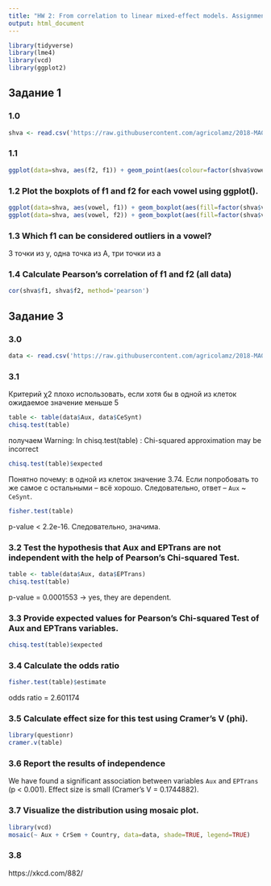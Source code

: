 ```yaml
---
title: "HW 2: From correlation to linear mixed-effect models. Assignment sheet"
output: html_document
---
```


```r
library(tidyverse)
library(lme4)
library(vcd)
library(ggplot2)
```

## Задание 1

### 1.0

``` r
shva <- read.csv('https://raw.githubusercontent.com/agricolamz/2018-MAG_R_course/master/data/duryagin_ReductionRussian.txt', sep='\t')
```

### 1.1

``` r
ggplot(data=shva, aes(f2, f1)) + geom_point(aes(colour=factor(shva$vowel)), show.legend = F) + scale_y_reverse() + scale_x_reverse() + labs(title='f2 and f1 of the reduced and stressed vowels', caption="Data from Duryagin 2018")
```

### 1.2 Plot the boxplots of f1 and f2 for each vowel using ggplot().

``` r
ggplot(data=shva, aes(vowel, f1)) + geom_boxplot(aes(fill=factor(shva$vowel)), show.legend = F) + coord_flip() + labs(title='f1 distribution for each vowel', caption="Data from Duryagin 2018")
ggplot(data=shva, aes(vowel, f2)) + geom_boxplot(aes(fill=factor(shva$vowel)), show.legend = F) + coord_flip() + labs(title='f2 distribution for each vowel', caption="Data from Duryagin 2018")
```

### 1.3 Which f1 can be considered outliers in a vowel?

3 точки из y, одна точка из A, три точки из а

### 1.4 Calculate Pearson’s correlation of f1 and f2 (all data)

``` r
cor(shva$f1, shva$f2, method='pearson')
```

## Задание 3

### 3.0

``` r
data <- read.csv('https://raw.githubusercontent.com/agricolamz/2018-MAG_R_course/master/data/dutch_causatives.csv', sep = ',')
```

### 3.1
Критерий χ2 плохо использовать, если хотя бы в одной из клеток ожидаемое значение меньше 5
``` r
table <- table(data$Aux, data$CeSynt) 
chisq.test(table)
```
получаем Warning: In chisq.test(table) : Chi-squared approximation may be incorrect

``` r
chisq.test(table)$expected
```


Понятно почему: в одной из клеток значение 3.74. Если попробовать то же самое с остальными -- всё хорошо. Следовательно, ответ -- `Aux` ~ `CeSynt`.

``` r
fisher.test(table)
```


p-value < 2.2e-16. Следовательно, значима.

### 3.2 Test the hypothesis that Aux and EPTrans are not independent with the help of Pearson’s Chi-squared Test.

``` r
table <- table(data$Aux, data$EPTrans) 
chisq.test(table)
```
p-value = 0.0001553 -> yes, they are dependent.

### 3.3 Provide expected values for Pearson’s Chi-squared Test of Aux and EPTrans variables.
``` r
chisq.test(table)$expected
```

### 3.4 Calculate the odds ratio
``` r
fisher.test(table)$estimate
```
odds ratio = 2.601174

### 3.5 Calculate effect size for this test using Cramer’s V (phi).
``` r
library(questionr)
cramer.v(table)
```

### 3.6 Report the results of independence

We have found a significant association between variables `Aux` and `EPTrans` (p < 0.001). Effect size is small (Cramer's V = 0.1744882).


### 3.7 Visualize the distribution using mosaic plot.
``` r
library(vcd)
mosaic(~ Aux + CrSem + Country, data=data, shade=TRUE, legend=TRUE)
```

### 3.8

https://xkcd.com/882/